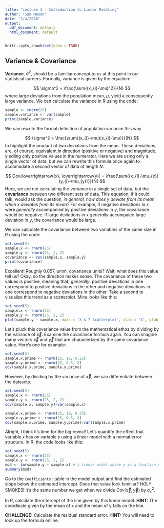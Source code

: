 ```yaml
---
title: "Lecture 3 - Introduction to Linear Modeling"
author: "Sam Mason"
date: "2/4/2020"
output:
  pdf_document: default
  html_document: default
---
```


```r
knitr::opts_chunk$set(echo = TRUE)
```

## Variance & Covariance

**Variance**, $\sigma^2$, should be a familiar concept to us at this point in our statistical careers. Formally, variance is given by the equation:

$$
\sigma^2 = \frac{\sum{(x_{i}-\mu)^2}}{N}
$$
where large deviations from the population mean, $\mu$, yield a consequently large variance. We can calculate the variance in R using the code:

```r
sample <- rnorm(25)
sample.variance <- var(sample)
print(sample.variance)
```

We can rewrite the formal definition of population variance this way

$$
\sigma^2 = \frac{\sum{(x_{i}-\mu)(x_{i}-\mu)}}{N}
$$
to highlight the product of two deviations from the mean. These deviations, are, of course, equivalent in direction (positive or negative) and magnitude, yiedling only positive values in the numerator. Here we are using only a single vector of data, but we can rewrite this formula once again to accomodate a second vector of data of length $N$.

$$
Cov(\overrightarrow{x}, \overrightarrow{y}) = \frac{\sum{(x_{i}-\mu_{x})(y_{i}-\mu_{y})}}{N}
$$
Here, we are not calculating the *variance* in a single set of data, but the **covariance** between two different sets of data. This equation, if it could talk, would ask the question, *in general, how does y deviate from its mean when x deviates from its mean?* For example, if negative deviations in $x$ were *generally* accompanied by positive deviations in $y$, the covariance would be negative. If large deviations in x *generally* accompaied large deviation in $y$, the covariance would be large.  
  
We can calculate the covariance between two variables of the same size in R using the code:

```r
set.seed(5)
sample.x <- rnorm(25)
sample.y <- rnorm(25, 2, 2)
covariance <- cov(sample.x, sample.y)
print(covariance)
```

Excellent! Roughly 0.057, umm, covariance units? Wait, what does this value tell us? Okay, so the direction makes sense. The covariance of these two values is positive, meaning that, *generally*, positive deviations in one correspond to positive deviations in the other and negative deviations in one correspond to negative deviations in the other. Take a second to visualize this trend as a scatterplot. Mine looks like this:  
  
```r
set.seed(5)
sample.x <- rnorm(25)
sample.y <- rnorm(25, 2, 2)
plot(sample.y ~ sample.x, main = 'X & Y Scatterplot', xlab = 'X', ylab = 'Y', pch = 19)
```

Let's pluck this covariance value from the mathematical ethos by dividing by the variance of $\overrightarrow{x}$. Examine the covariance formula again. You can imagine many vectors $\overrightarrow{x}$ and $\overrightarrow{y}$ that are characterized by the same covariance value. Here's one for example:

```r
set.seed(5)
sample.x.prime <- rnorm(25, 10, 0.25)
sample.y.prime <- rnorm(25, 0.5, 8)
cov(sample.x.prime, sample.y.prime)
```

However, by dividing by the variance of $\overrightarrow{x}$, we can differentiate between the datasets.

```r
set.seed(5)
sample.x <- rnorm(25)
sample.y <- rnorm(25, 2, 2)
cov(sample.x, sample.y)/var(sample.x)

sample.x.prime <- rnorm(25, 10, 0.25)
sample.y.prime <- rnorm(25, 0.5, 8)
cov(sample.x.prime, sample.y.prime)/var(sample.x.prime)
```

Alright, I think it's time for the big reveal! Let's quantify the effect that variable $x$ has on variable $y$ using a linear model with a normal error structure. In R, the code looks like this:

```r
set.seed(5)
sample.x <- rnorm(25)
sample.y <- rnorm(25, 2, 2)
mod <- lm(sample.y ~ sample.x) # a linear model where y is a function of x
summary(mod)
```

Go to the ```Coefficients:``` table in the model output and find the estimated slope below the estimated intercept. Does that value look familiar? HOLY SMOKES! It's the same number we get when we divide $Cov(\overrightarrow{x}, \overrightarrow{y})$ by $\sigma^2_{x}$.  
  
In R, calculate the intercept of the line given by this linear model. **HINT:** The coordinate given by the mean of x and the mean of y falls on the line.  
  
**CHALLENGE:** Calculate the residual standard error. **HINT:** You will need to look up the formula online.
  
